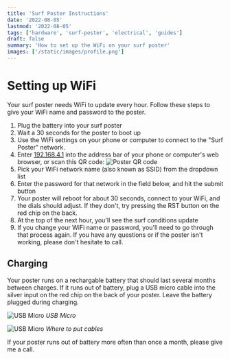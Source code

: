 ```yaml
---
title: 'Surf Poster Instructions'
date: '2022-08-05'
lastmod: '2022-08-05'
tags: ['hardware', 'surf-poster', 'electrical', 'guides']
draft: false
summary: 'How to set up the WiFi on your surf poster'
images: ['/static/images/profile.png']
---
```


# Setting up WiFi

Your surf poster needs WiFi to update every hour. Follow these steps to give your WiFi name and password to the poster.

1. Plug the battery into your surf poster
1. Wait a 30 seconds for the poster to boot up
1. Use the WiFi settings on your phone or computer to connect to the "Surf Poster" network.
1. Enter [192.168.4.1](http://192.168.4.1) into the address bar of your phone or computer's web browser, or scan this QR code:
   ![Poster QR code](/static/images/localhost-qr.png)
1. Pick your WiFi network name (also known as SSID) from the dropdown list
1. Enter the password for that network in the field below, and hit the submit button
1. Your poster will reboot for about 30 seconds, connect to your WiFi, and the dials should adjust. If they don't, try pressing the RST button on the red chip on the back.
1. At the top of the next hour, you'll see the surf conditions update
1. If you change your WiFi name or password, you'll need to go through that process again. If you have any questions or if the poster isn't working, please don't hesitate to call.

## Charging

Your poster runs on a rechargable battery that should last several months between charges. If it runs out of battery, plug a USB micro cable into the silver input on the red chip on the back of your poster. Leave the battery plugged during charging.

![USB Micro](/static/images/usb-micro.png)
_USB Micro_

![USB Micro](/static/images/where-to-put-cables.png)
_Where to put cables_

If your poster runs out of battery more often than once a month, please give me a call.

